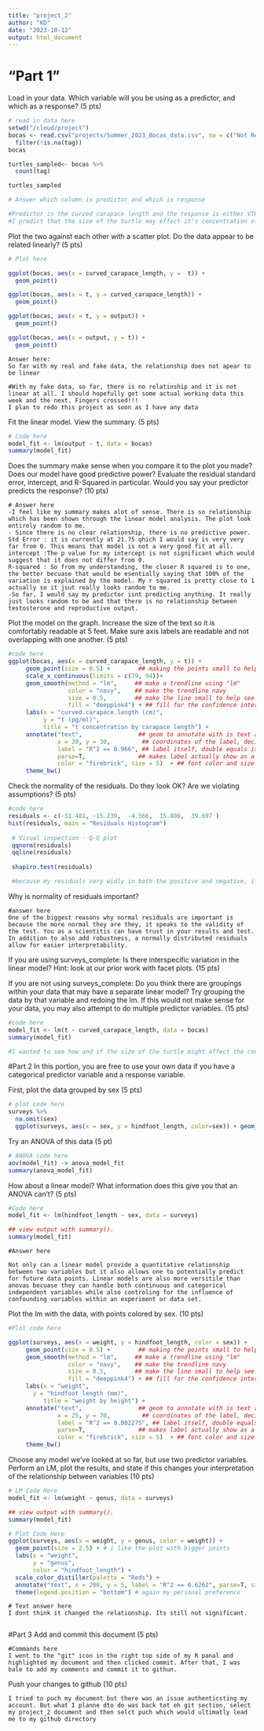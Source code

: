 ```yaml
---
title: "project_2"
author: "KD"
date: "2023-10-12"
output: html_document
---
```

# "Part 1" 

Load in your data. Which variable will you be using as a predictor, and which as a response? (5 pts)
```r
# read in data here
setwd("/cloud/project")
bocas <- read.csv("projects/Summer_2023_Bocas_data.csv", na = c("Not Recorded", "NA","")) %>% 
  filter(!is.na(tag)) 
bocas

turtles_sampled<- bocas %>%
  count(tag)

turtles_sampled

```

```r
# Answer which column is predictor and which is response

#Predictor is the curved carapace length and the response is either VTG, E2, or T
#I predict that the size of the turtle may effect it's concentration of sex steroids and other reproductive biomarkers.

```

Plot the two against each other with a scatter plot. Do the data appear to be related linearly? (5 pts)
```r
# Plot here

ggplot(bocas, aes(x = curved_carapace_length, y =  t)) + 
  geom_point()

ggplot(bocas, aes(x = t, y = curved_carapace_length)) + 
  geom_point()

ggplot(bocas, aes(x = t, y = output)) + 
  geom_point()

ggplot(bocas, aes(x = output, y = t)) + 
  geom_point()
```

```{}
Answer here:
So far with my real and fake data, the relationship does not apear to be linear

#With my fake data, so far, there is no relatinship and it is not linear at all. I should hopefully get some actual working data this week and the next. Fingers crossed!!! 
I plan to redo this project as soon as I have any data
```

Fit the linear model. View the summary. (5 pts)
```r
# Code here
model_fit <- lm(output ~ t, data = bocas)
summary(model_fit)
```
Does the summary make sense when you compare it to the plot you made? Does our model have good predictive power? Evaluate the residual standard error, intercept, and R-Squared in particular. Would you say your predictor predicts the response? (10 pts)

```{}
# Answer here
-I feel like my summary makes alot of sense. There is so relationship which has been shown through the linear model analysis. The plot look entirely random to me. 
- Since there is no clear relationship, there is no predictive power. 
Std Error : it is currently at 21.75 qhich I would say is very very far from 0. This means that model is not a very good fit at all. 
intercept :The p value for my intercept is not significant which would suggest that it does not differ from 0. 
R-squared : So from my understanding, the closer R squared is to one, the better becuase that would be esentially saying that 100% of the variation is explained by the model. My r squared is pretty close to 1 actually so it jsut really looks random to me. 
-So far, I would say my predictor isnt predicting anything. It really just looks random to be and that there is no relationship between testosterone and reproductive output. 
```

Plot the model on the graph. Increase the size of the text so it is comfortably readable at 5 feet. Make sure axis labels are readable and not overlapping with one another. (5 pts)
```r
#code here
ggplot(bocas, aes(x = curved_carapace_length, y = t)) + 
     geom_point(size = 0.5) +        ## making the points small to help see the regression line
     scale_x_continuous(limits = c(79, 94))+
     geom_smooth(method = "lm",     ## make a trendline using "lm"
                 color = "navy",    ## make the trendline navy
                 size = 0.5,        ## make the line small to help see the confidence interval for TUTORIAL REASONS
                 fill = "deeppink4") + ## fill for the confidence interval
     labs(x = "curved.carapace.length (cm)", 
          y = "t (pg/ml)", 
          title = "t concentration by carapace length") + 
     annotate("text",                ## geom to annotate with is text annotation
              x = 20, y = 30,         ## coordinates of the label, decided after trying several places..
              label = "R^2 == 0.966", ## label itself, double equals is needed for use with parse=T
              parse=T,               ## makes label actually show as a formula, with squared as superscript!
              color = "firebrick", size = 5)  + ## font color and size 
     theme_bw()

```

Check the normality of the residuals. Do they look OK? Are we violating assumptions? (5 pts)
```r
#code here
residuals <- c(-31.481, -15.239,  -4.566,  15.806,  39.697 )
hist(residuals, main = "Residuals Histogram")
 
 # Visual inspection - Q-Q plot
 qqnorm(residuals)
 qqline(residuals)
 
 shapiro.test(residuals)

 #because my residuals vary widly in both the positive and negative, it is an indication that  the model has  relatively large errors in some predictions and I would not trust it. I do not believe they are currently in violation of any assumptions. 
```

Why is normality of residuals important?
```{}
#answer here
One of the biggest reasons why normal residuals are important is because the more normal they are they, it speaks to the validity of the test. You as a scientitis can have trust in your results and test. In addition to also add robustness, a normally distributed residuals allow for easier interpretability. 

```

If you are using surveys_complete: Is there interspecific variation in the linear model? Hint: look at our prior work with facet plots. (15 pts)

If you are not using surveys_complete: Do you think there are groupings within your data that may have a separate linear model? Try grouping the data by that variable and redoing the lm. If this would not make sense for your data, you may also attempt to do multiple predictor variables. (15 pts)
```r
#code here
model_fit <- lm(t ~ curved_carapace_length, data = bocas)
summary(model_fit)

#I wanted to see how and if the size of the turtle might affect the concentration of testosterone. It doesnt seem to. 
```

#Part 2
In this portion, you are free to use your own data if you have a categorical predictor variable and a response variable. 

First, plot the data grouped by sex (5 pts)
```r
# plot code here
surveys %>% 
  na.omit(sex)
  ggplot(surveys, aes(x = sex, y = hindfoot_length, color=sex)) + geom_jitter() 

```

Try an ANOVA of this data (5 pt)
```r
# ANOVA code here
aov(model_fit) -> anova_model_fit
summary(anova_model_fit)

```

How about a linear model? What information does this give you that an ANOVA can’t? (5 pts)
```r
#Code here
model_fit <- lm(hindfoot_length ~ sex, data = surveys)

## view output with summary(). 
summary(model_fit)

```

```{}
#Answer here

Not only can a linear model provide a quantitative relationship between two variables but it also allows one to potentially predict for future data points. Linear models are also more versitile than anovas becuase they can handle both continuous and categorical independent variables while also controling for the influence of confounding variables within an experiment or data set. 
```

Plot the lm with the data, with points colored by sex. (10 pts)
```r
#Plot code here

ggplot(surveys, aes(x = weight, y = hindfoot_length, color = sex)) + 
     geom_point(size = 0.5) +        ## making the points small to help see the regression line
     geom_smooth(method = "lm",     ## make a trendline using "lm"
                 color = "navy",    ## make the trendline navy
                 size = 0.5,        ## make the line small to help see the confidence interval for 
                 fill = "deeppink4") + ## fill for the confidence interval
     labs(x = "weight",
       y = "hindfoot length (mm)",
          title = "weight by height") + 
     annotate("text",                ## geom to annotate with is text annotation
              x = 25, y = 70,         ## coordinates of the label, decided after trying several places..
              label = "R^2 == 0.002275", ## label itself, double equals is needed for use with parse=T
              parse=T,               ## makes label actually show as a formula, with squared as superscript!
              color = "firebrick", size = 5)  + ## font color and size 
     theme_bw()


```

Choose any model we’ve looked at so far, but use two predictor variables. Perform an LM, plot the results, and state if this changes your interpretation of the relationship between variables (10 pts)
```r
# LM Code Here 
model_fit <- lm(weight ~ genus, data = surveys)

## view output with summary(). 
summary(model_fit)


```

```r
# Plot Code Here 
ggplot(surveys, aes(x = weight, y = genus, color = weight)) + 
  geom_point(size = 2.5) + # i like the plot with bigger points 
  labs(x = "weight", 
       y = "genus",
       color = "hindfoot_length") +
  scale_color_distiller(palette = "Reds") +
  annotate("text", x = 200, y = 5, label = "R^2 == 0.6262", parse=T, size=5) + 
  theme(legend.position = "bottom") # again my personal preference

```

```{}
# Text answer here
I dont think it changed the relationship. Its still not significant.


```

#Part 3
Add and commit this document (5 pts)
```{}
#Commands here
I went to the "git" icon in the right top side of my R panal and highlighted my document and then clicked commit. After that, I was bale to add my comments and commit it to githun. 
```

Push your changes to github (10 pts)
```{}
I tried to puch my document but there was an issue authenticsting my account. But what I planne dto do was back tot eh git section, select my project_2 document and then selct puch which would ultimatly lead me to my github directory
```

